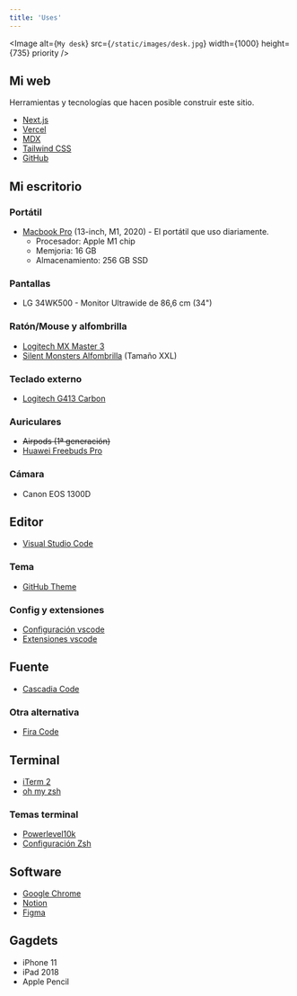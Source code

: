 ```yaml
---
title: 'Uses'
---
```


<Image
  alt={`My desk`}
  src={`/static/images/desk.jpg`}
  width={1000}
  height={735}
  priority
/>

## Mi web

Herramientas y tecnologías que hacen posible construir este sitio.

- [Next.js](https://nextjs.org/)
- [Vercel](https://vercel.com)
- [MDX](https://github.com/mdx-js/mdx)
- [Tailwind CSS](https://tailwindcss.com/)
- [GitHub](https://github.com/)

## Mi escritorio

### Portátil

- [Macbook Pro](https://www.amazon.es/Apple-MacBook-Pro-Chip-13-Pulgadas/dp/B08N5WRTN2/ref=sr_1_1?__mk_es_ES=%C3%85M%C3%85%C5%BD%C3%95%C3%91&keywords=macbook+pro+13&qid=1639498756&sr=8-1) (13-inch, M1, 2020) - El portátil que uso diariamente.
  -  Procesador: Apple M1 chip
  -  Memjoria: 16 GB
  -  Almacenamiento: 256 GB SSD

### Pantallas
- LG 34WK500 - Monitor Ultrawide de 86,6 cm (34")

### Ratón/Mouse y alfombrilla
- [Logitech MX Master 3](https://www.amazon.es/Logitech-MX-Master-inal%C3%A1mbrica-Bluetooth/dp/B07W6JMMNC/ref=sr_1_2?__mk_es_ES=%C3%85M%C3%85%C5%BD%C3%95%C3%91&crid=32UGZUTDCQS18&keywords=logitech+mx+master+3&qid=1639498796&sprefix=logitech%2Caps%2C207&sr=8-2)
- [Silent Monsters Alfombrilla](https://www.amazon.es/Silent-Monsters-Alfombrilla-Gaming-Oficina/dp/B01FFFSORA/ref=sr_1_1?__mk_es_ES=%C3%85M%C3%85%C5%BD%C3%95%C3%91&keywords=silent%2Bmonster&qid=1639498817&sr=8-1&th=1) (Tamaño XXL)

### Teclado externo
- [Logitech G413 Carbon](https://www.amazon.es/Logitech-G413-Teclado-mec%C3%A1nico-espa%C3%B1ol/dp/B06ZY883JH/ref=sr_1_3?__mk_es_ES=%C3%85M%C3%85%C5%BD%C3%95%C3%91&crid=3GZQA630JNZLQ&keywords=logitech%2Bg413%2Bcarbon%2Bespa%C3%B1ol&qid=1639498874&sprefix=Logitech%2BG413%2BCarbon%2Caps%2C195&sr=8-3&th=1)

### Auriculares
- ~~Airpods (1ª generación)~~
- [Huawei Freebuds Pro](https://www.amazon.es/HUAWEI-FreeBuds-Pro-Blanco-inal%C3%A1mbricos/dp/B08HCF1N4B/ref=sr_1_1?__mk_es_ES=%C3%85M%C3%85%C5%BD%C3%95%C3%91&keywords=Huawei+Freebuds+Pro&qid=1639498895&sr=8-1)

### Cámara
- Canon EOS 1300D

## Editor
- [Visual Studio Code](https://code.visualstudio.com/)

### Tema
- [GitHub Theme](https://marketplace.visualstudio.com/items?itemName=GitHub.github-vscode-theme)

### Config y extensiones
- [Configuración vscode](https://gist.github.com/mralexsaavedra/308595efcbb466e8333806aa2ccb4978)
- [Extensiones vscode](https://gist.github.com/mralexsaavedra/352149e5ed24ce656191b096775f0970)


## Fuente
- [Cascadia Code](https://github.com/microsoft/cascadia-code)

### Otra alternativa
- [Fira Code](https://github.com/tonsky/FiraCode)

## Terminal
- [iTerm 2](https://iterm2.com/)
- [oh my zsh](https://ohmyz.sh/)

### Temas terminal
- [Powerlevel10k](https://github.com/romkatv/powerlevel10k)
- [Configuración Zsh](https://github.com/mralexsaavedra/dotfiles/blob/main/.zshrc)

## Software
- [Google Chrome](https://www.google.com/intl/es_es/chrome/)
- [Notion](https://www.notion.so/)
- [Figma](https://www.figma.com/)

## Gagdets
- iPhone 11
- iPad 2018
- Apple Pencil
